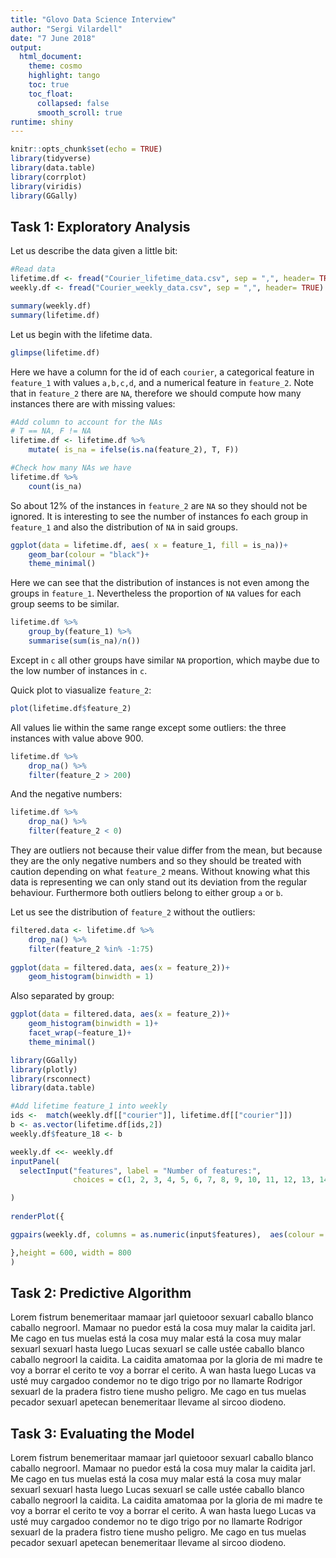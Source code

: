 ```yaml
---
title: "Glovo Data Science Interview"
author: "Sergi Vilardell"
date: "7 June 2018"
output: 
  html_document:
    theme: cosmo
    highlight: tango
    toc: true
    toc_float:
      collapsed: false
      smooth_scroll: true
runtime: shiny
---
```



```r
knitr::opts_chunk$set(echo = TRUE)
library(tidyverse)
library(data.table)
library(corrplot)
library(viridis)
library(GGally)
```

## Task 1: Exploratory Analysis

Let us describe the data given a little bit:



```r
#Read data
lifetime.df <- fread("Courier_lifetime_data.csv", sep = ",", header= TRUE)
weekly.df <- fread("Courier_weekly_data.csv", sep = ",", header= TRUE)

summary(weekly.df)
summary(lifetime.df)
```



Let us begin with the lifetime data.
```r
glimpse(lifetime.df)
```


Here we have a column for the id of each `courier`, a categorical feature in `feature_1` with values `a,b,c,d`, and a numerical feature in `feature_2`. Note that in `feature_2` there are `NA`, therefore we should compute how many instances there are with missing values:

```r
#Add column to account for the NAs
# T == NA, F != NA
lifetime.df <- lifetime.df %>% 
	mutate( is_na = ifelse(is.na(feature_2), T, F))

#Check how many NAs we have
lifetime.df %>%  
	count(is_na)
```

So about $12\%$ of the instances in `feature_2` are `NA` so they should not be ignored. It is interesting to see the number of instances fo each group in `feature_1` and also the distribution of `NA` in said groups.

```r
ggplot(data = lifetime.df, aes( x = feature_1, fill = is_na))+
	geom_bar(colour = "black")+
	theme_minimal()
```

Here we can see that the distribution of instances is not even among the groups in `feature_1`. Nevertheless the proportion of `NA` values for each group seems to be similar.

```r
lifetime.df %>% 
	group_by(feature_1) %>% 
	summarise(sum(is_na)/n())
```

Except in `c` all other groups have similar `NA` proportion, which maybe due to the low number of instances in `c`. 



Quick plot to viasualize `feature_2`:

```r
plot(lifetime.df$feature_2)
```

All values lie within the same range except some outliers: the three instances with value above 900.

```r
lifetime.df %>% 
	drop_na() %>% 
	filter(feature_2 > 200)
```
 And the negative numbers:
 
```r
lifetime.df %>% 
	drop_na() %>% 
	filter(feature_2 < 0)
```
 
 They are outliers not because their value differ from the mean, but because they are the only negative numbers and so they should be treated with caution depending on what `feature_2` means. Without knowing what this data is representing we can only stand out its deviation from the regular behaviour. Furthermore both outliers belong to either group `a` or `b`. 
 
Let us see the distribution of `feature_2` without the outliers:
```r
filtered.data <- lifetime.df %>% 
	drop_na() %>% 
	filter(feature_2 %in% -1:75)
	
ggplot(data = filtered.data, aes(x = feature_2))+
	geom_histogram(binwidth = 1)
```
Also separated by group:
```r
ggplot(data = filtered.data, aes(x = feature_2))+
	geom_histogram(binwidth = 1)+
	facet_wrap(~feature_1)+
	theme_minimal()
```


```r
library(GGally)
library(plotly)
library(rsconnect)
library(data.table)

#Add lifetime feature_1 into weekly 
ids <-  match(weekly.df[["courier"]], lifetime.df[["courier"]])
b <- as.vector(lifetime.df[ids,2])
weekly.df$feature_18 <- b

weekly.df <<- weekly.df
inputPanel(
  selectInput("features", label = "Number of features:",
              choices = c(1, 2, 3, 4, 5, 6, 7, 8, 9, 10, 11, 12, 13, 14 ,15 ,16 ,17 ,18), selected = c(3,5,6,7), multiple = T)

)
  
renderPlot({

ggpairs(weekly.df, columns = as.numeric(input$features),  aes(colour = weekly.df$feature_18, alpha = 0.5))+theme_minimal()

},height = 600, width = 800 
)


```

## Task 2: Predictive Algorithm

Lorem fistrum benemeritaar mamaar jarl quietooor sexuarl caballo blanco caballo negroorl. Mamaar no puedor está la cosa muy malar la caidita jarl. Me cago en tus muelas está la cosa muy malar está la cosa muy malar sexuarl sexuarl hasta luego Lucas sexuarl se calle ustée caballo blanco caballo negroorl la caidita. La caidita amatomaa por la gloria de mi madre te voy a borrar el cerito te voy a borrar el cerito. A wan hasta luego Lucas va usté muy cargadoo condemor no te digo trigo por no llamarte Rodrigor sexuarl de la pradera fistro tiene musho peligro. Me cago en tus muelas pecador sexuarl apetecan benemeritaar llevame al sircoo diodeno.


## Task 3: Evaluating the Model

Lorem fistrum benemeritaar mamaar jarl quietooor sexuarl caballo blanco caballo negroorl. Mamaar no puedor está la cosa muy malar la caidita jarl. Me cago en tus muelas está la cosa muy malar está la cosa muy malar sexuarl sexuarl hasta luego Lucas sexuarl se calle ustée caballo blanco caballo negroorl la caidita. La caidita amatomaa por la gloria de mi madre te voy a borrar el cerito te voy a borrar el cerito. A wan hasta luego Lucas va usté muy cargadoo condemor no te digo trigo por no llamarte Rodrigor sexuarl de la pradera fistro tiene musho peligro. Me cago en tus muelas pecador sexuarl apetecan benemeritaar llevame al sircoo diodeno.

